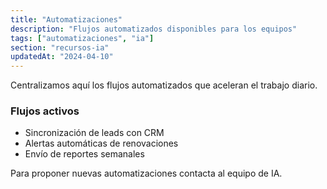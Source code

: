 ```yaml
---
title: "Automatizaciones"
description: "Flujos automatizados disponibles para los equipos"
tags: ["automatizaciones", "ia"]
section: "recursos-ia"
updatedAt: "2024-04-10"
---
```


<Tag value="automatizaciones" />

Centralizamos aquí los flujos automatizados que aceleran el trabajo diario.

### Flujos activos

- Sincronización de leads con CRM
- Alertas automáticas de renovaciones
- Envío de reportes semanales

Para proponer nuevas automatizaciones contacta al equipo de IA.
